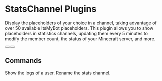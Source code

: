 # StatsChannel Plugins
Display the placeholders of your choice in a channel, taking advantage of over 50 available ItsMyBot placeholders. This plugin allows you to show placeholders in statistics channels, updating them every 5 minutes to modify the member count, the status of your Minecraft server, and more.

<div className="not-prose mb-16 mt-6 flex flex-wrap gap-3">
  <Button href="https://builtbybit.com/resources/29520/" arrow="right" children="Download" />
  <Button href="https://itsme.to/discord" children="Support" variant="outline" />
</div>

## Commands
<Properties>
  <Property name="/statschannel create <name>">
    Show the logs of a user.
  </Property>
  <Property name="/statschannel rename <channel> <name>">
    Rename the stats channel.
  </Property>
</Properties>